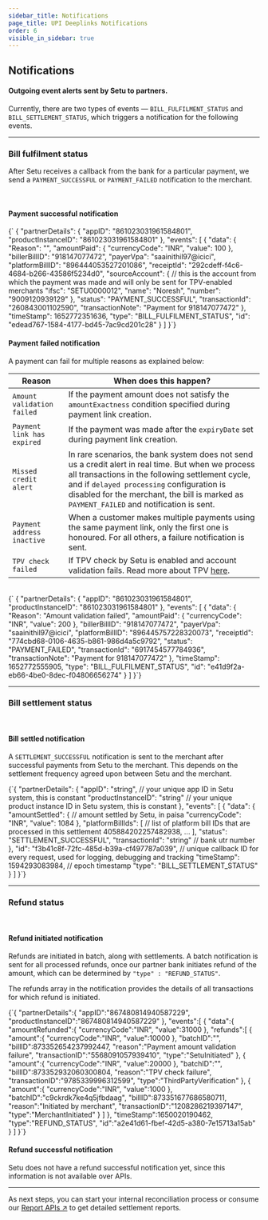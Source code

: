 ```yaml
---
sidebar_title: Notifications
page_title: UPI Deeplinks Notifications
order: 6
visible_in_sidebar: true
---
```


## Notifications

#### Outgoing event alerts sent by Setu to partners.

Currently, there are two types of events — `BILL_FULFILMENT_STATUS` and `BILL_SETTLEMENT_STATUS`, which triggers a notification for the following events.

<hr class="primary" />

### Bill fulfilment status

After Setu receives a callback from the bank for a particular payment, we send a `PAYMENT_SUCCESSFUL` or `PAYMENT_FAILED` notification to the merchant.

<br />

#### Payment successful notification

<CodeBlockWithCopy language="json">
    {`
{
  "partnerDetails": {
    "appID": "861023031961584801",
    "productInstanceID": "861023031961584801"
  },
  "events": [
    {
      "data": {
        "Reason": "",
        "amountPaid": {
          "currencyCode": "INR",
          "value": 100
        },
        "billerBillID": "918147077472",
        "payerVpa": "saainithil97@icici",
        "platformBillID": "896444053527201086",
        "receiptId": "292cdeff-f4c6-4684-b266-43586f5234d0",
        "sourceAccount": {            // this is the account from which the payment was made and will only be sent for TPV-enabled merchants
          "ifsc": "SETU0000012",      
          "name": "Noresh",           
          "number": "9009120939129"   
        },
        "status": "PAYMENT_SUCCESSFUL",
        "transactionId": "260843001102590",
        "transactionNote": "Payment for 918147077472"
      },
      "timeStamp": 1652772351636,
      "type": "BILL_FULFILMENT_STATUS",
      "id": "edead767-1584-4177-bd45-7ac9cd201c28"
    }
  ]
}`}
</CodeBlockWithCopy>

<br />

#### Payment failed notification

A payment can fail for multiple reasons as explained below:

| Reason                     | When does this happen?                                                                                                                                                                                                                                                                            |
| -------------------------- | ------------------------------------------------------------------------------------------------------------------------------------------------------------------------------------------------------------------------------------------------------------------------------------------------- |
| `Amount validation failed` | If the payment amount does not satisfy the `amountExactness` condition specified during payment link creation.                                                                                                                                                                                    |
| `Payment link has expired` | If the payment was made after the `expiryDate` set during payment link creation.                                                                                                                                                                                                                  |
| `Missed credit alert`      | In rare scenarios, the bank system does not send us a credit alert in real time. But when we process all transactions in the following settlement cycle, and if `delayed processing` configuration is disabled for the merchant, the bill is marked as `PAYMENT_FAILED` and notification is sent. |
| `Payment address inactive` | When a customer makes multiple payments using the same payment link, only the first one is honoured. For all others, a failure notification is sent.                                                                                                                                              |
| `TPV check failed`         | If TPV check by Setu is enabled and account validation fails. Read more about TPV <a href="/payments/upi-deeplinks/refunds#third-party-verification--tpv--refunds" target="_blank">here</a>.                                                                                                      |

<br />
<CodeBlockWithCopy language="json">
    {`
{
  "partnerDetails": {
    "appID": "861023031961584801",
    "productInstanceID": "861023031961584801"
  },
  "events": [
    {
      "data": {
        "Reason": "Amount validation failed",
        "amountPaid": {
          "currencyCode": "INR",
          "value": 200
        },
        "billerBillID": "918147077472",
        "payerVpa": "saainithil97@icici",
        "platformBillID": "896445757228320073",
        "receiptId": "774cbd68-0106-4635-b861-986d4a5c9792",
        "status": "PAYMENT_FAILED",
        "transactionId": "6917454577784936",
        "transactionNote": "Payment for 918147077472"
      },
      "timeStamp": 1652772555905,
      "type": "BILL_FULFILMENT_STATUS",
      "id": "e41d9f2a-eb66-4be0-8dec-f04806656274"
    }
  ]
}`}
</CodeBlockWithCopy>

<hr class="secondary" />

### Bill settlement status

<br />

#### Bill settled notification

A `SETTLEMENT_SUCCESSFUL` notification is sent to the merchant after successful payments from Setu to the merchant. This depends on the settlement frequency agreed upon between Setu and the merchant.

<CodeBlockWithCopy language="json">
    {`{
     "partnerDetails": {
        "appID": "string",  // your unique app ID in Setu system, this is constant
        "productInstanceID": "string"  // your unique product instance ID in Setu system, this is constant
    },
    "events": [
        {
            "data": {
                "amountSettled": {  
                    // amount settled by Setu, in paisa
                    "currencyCode": "INR",
                    "value": 1084
                },
                "platformBillIds": [  
                    // list of platform bill IDs that are processed in this settlement
                    405884202257482938,
                    ...
                ],
                "status": "SETTLEMENT_SUCCESSFUL",
                "transactionId": "string"  // bank utr number
            },
            "id": "f3b41c8f-72fc-485d-b39a-cf497787a039",  // unique callback ID for every request, used for logging, debugging and tracking
            "timeStamp": 1594293083984,  // epoch timestamp
            "type": "BILL_SETTLEMENT_STATUS"
        }
    ]
}`}
</CodeBlockWithCopy>

<hr class="secondary" />

### Refund status

<br />

#### Refund initiated notification

Refunds are initiated in batch, along with settlements. A batch notification is sent for all processed refunds, once our partner bank initiates refund of the amount, which can be determined by `"type" : "REFUND_STATUS"`.

The refunds array in the notification provides the details of all transactions for which refund is initiated.

<CodeBlockWithCopy language="json">
    {`{
   "partnerDetails":{
      "appID":"867480814940587229",
      "productInstanceID":"867480814940587229"
   },
   "events":[
      {
         "data":{
            "amountRefunded":{
               "currencyCode":"INR",
               "value":31000
            },
            "refunds":[
               {
                  "amount":{
                     "currencyCode":"INR",
                     "value":10000
                  },
                  "batchID":"",
                  "billID":873352654237992447,
                  "reason":"Payment amount validation failure",
                  "transactionID":"5568091057939410",
                  "type":"SetuInitiated"
               },
               {
                  "amount":{
                     "currencyCode":"INR",
                     "value":20000
                  },
                  "batchID":"",
                  "billID":873352932060300804,
                  "reason":"TPV check failure",
                  "transactionID":"9785339996312599",
                  "type":"ThirdPartyVerification"
               },
               {
                  "amount":{
                     "currencyCode":"INR",
                     "value":1000
                  },
                  "batchID":"c9ckrdk7ke4q5jfbdaag",
                  "billID":873351677686580711,
                  "reason":"Initiated by merchant",
                  "transactionID":"1208286219397147",
                  "type":"MerchantInitiated"
               }
            ]
         },
         "timeStamp":1650020190462,
         "type":"REFUND_STATUS",
         "id":"a2e41d61-fbef-42d5-a380-7e15713a15ab"
      }
   ]
}`}
</CodeBlockWithCopy>
<br />

#### Refund successful notification

Setu does not have a refund successful notification yet, since this information is not available over APIs.

<hr class="secondary" />

As next steps, you can start your internal reconciliation process or consume our <a href="/payments/upi-deeplinks/reports" target="_blank">Report APIs ↗</a> to get detailed settlement reports.

<WasPageHelpful />
